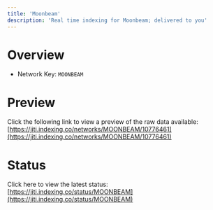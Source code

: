 ```yaml
---
title: 'Moonbeam'
description: 'Real time indexing for Moonbeam; delivered to you'
---
```


# Overview
- Network Key: `MOONBEAM`

# Preview
Click the following link to view a preview of the raw data available: [https://jiti.indexing.co/networks/MOONBEAM/10776461](https://jiti.indexing.co/networks/MOONBEAM/10776461)

# Status
Click here to view the latest status: [https://jiti.indexing.co/status/MOONBEAM](https://jiti.indexing.co/status/MOONBEAM)
